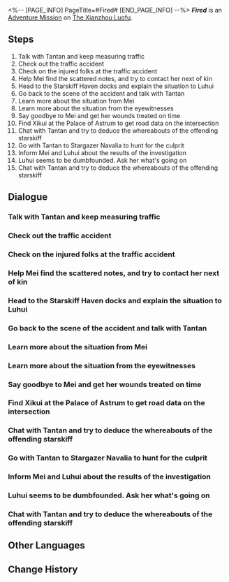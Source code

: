 <%-- [PAGE_INFO]
PageTitle=#Fired#
[END_PAGE_INFO] --%>
{{Stub|Dialogue.}}
{{Mission Infobox
|id            = 2020302
|title         = 
|image         = <!--Mission Fired.png-->
|type          = Adventure
|event_name    = 
|chapter       = 
|requirements  = [[Adventure Mission]] ''[[Fired]]'' completed
|summary       = <!--official mission summary from Fate's Atlas-->
|characters    = Clumsy Lady; Greyla; Injured Passenger; Luhui; Mei; Proud Man; Suddenly Excited Man; Tantan; Trailblazer; Xikui; Yanming
|startLocation = [[The Xianzhou Luofu]] - [[Central Starskiff Haven]]
|world         = The Xianzhou Luofu
|area          = Central Starskiff Haven
|prev          = 
|next          = 
|rewards       = Trailblaze EXP*250; Stellar Jade*40; Refined Aether*1; Strale*25; Credit*15,000
}}
'''''Fired''''' is an [[Adventure Mission]] on [[The Xianzhou Luofu]].

==Steps==
# Talk with Tantan and keep measuring traffic
# Check out the traffic accident
# Check on the injured folks at the traffic accident
# Help Mei find the scattered notes, and try to contact her next of kin
# Head to the Starskiff Haven docks and explain the situation to Luhui
# Go back to the scene of the accident and talk with Tantan
# Learn more about the situation from Mei
# Learn more about the situation from the eyewitnesses
# Say goodbye to Mei and get her wounds treated on time
# Find Xikui at the Palace of Astrum to get road data on the intersection
# Chat with Tantan and try to deduce the whereabouts of the offending starskiff
# Go with Tantan to Stargazer Navalia to hunt for the culprit
# Inform Mei and Luhui about the results of the investigation
# Luhui seems to be dumbfounded. Ask her what's going on
# Chat with Tantan and try to deduce the whereabouts of the offending starskiff

<!--
==Gameplay Notes==

--><!--
==Trial Character==

-->
==Dialogue==
{{Stub Dialogue}}

===Talk with Tantan and keep measuring traffic{{subst:void|<!--202030201-->}}===
{{Mission Description|type=adventure|location=Central Starskiff Haven|You join Tantan's Xianzhou Speed Tester trial program. Despite Xianzhou's cutting-edge technology, this kind of activity is still needed to foster safety awareness. Tantan hopes you can test it again.}}
{{Dialogue Start}}
:{{tx}}
{{Dialogue End}}

===Check out the traffic accident{{subst:void|<!--202030220-->}}===
{{Mission Description|type=adventure|location=Central Starskiff Haven|update|Just when you think this is going to be a normal shift, an accident happens. A speeding starskiff bolts along the lanes, hits another vehicle, then escapes... Hurry to the scene of the accident to see if anyone needs help.}}
{{Dialogue Start}}
:{{tx}}
{{Dialogue End}}

===Check on the injured folks at the traffic accident{{subst:void|<!--202030222-->}}===
{{Mission Description|type=adventure|location=Central Starskiff Haven|update|Tantan decides to split up with you. He dashes off to chase the speeding starskiff, and you are tasked with looking after the wounded. Healers from the Alchemy Commission apothecary are on their way over. Speak with the wounded and see if you can contact their next of kin.}}
{{Dialogue Start}}
:{{tx}}
{{Dialogue End}}

===Help Mei find the scattered notes, and try to contact her next of kin{{subst:void|<!--202030202-->}}===
{{Mission Description|type=adventure|location=Central Starskiff Haven|update|Mei doesn't have a jade abacus and can't answer your questions &mdash; she just wants to get the notes back. Perhaps there're some contact details on the notes and you can use them to contact her next of kin?}}
{{Dialogue Start}}
:{{tx}}
{{Dialogue End}}

===Head to the Starskiff Haven docks and explain the situation to Luhui{{subst:void|<!--202030207-->}}===
{{Mission Description|type=adventure|location=Central Starskiff Haven|update|Mei's been carted off by the Alchemy Commission apothecary paramedics and Luhui, who only just got the news, rushed over from work to Starskiff Haven. Luhui wants to meet with you again to express her thanks.}}
{{Dialogue Start}}
:{{tx}}
{{Dialogue End}}

===Go back to the scene of the accident and talk with Tantan{{subst:void|<!--202030227-->}}===
{{Mission Description|type=adventure|location=Central Starskiff Haven|update|Tantan never caught up with the culprit, and could only return to the scene of the accident to interview witnesses. And that stubborn Mei seems to have escaped from the Alchemy Commission apothecary to somehow return to Starskiff Haven. Is she really feeling okay?}}
{{Dialogue Start}}
:{{tx}}
{{Dialogue End}}

===Learn more about the situation from Mei{{subst:void|<!--202030219-->}}===
{{Mission Description|type=adventure|location=Central Starskiff Haven|update|Luhui tells you that Mei snuck out of the apothecary to retrieve her notes... You've got some notes with you. Hand them over to Mei.}}
{{Dialogue Start}}
:{{tx}}
{{Dialogue End}}

===Learn more about the situation from the eyewitnesses{{subst:void|<!--202030209-->}}===
{{Mission Description|type=adventure|location=Central Starskiff Haven|update|You fail to get anything useful out of Mei and have to ask the other witnesses. Look around the scene of the accident. Someone must have found some pertinent clues.}}
{{Dialogue Start}}
:{{tx}}
{{Dialogue End}}

===Say goodbye to Mei and get her wounds treated on time{{subst:void|<!--202030212-->}}===
{{Mission Description|type=adventure|location=Central Starskiff Haven|update|Mei has gotten back the notes she was fretting about, so she had better get back to the apothecary for a full check-up. Speaking of which, Luhui told you she was planning on firing Mei. Should you tell her?}}
{{Dialogue Start}}
:{{tx}}
{{Dialogue End}}

===Find Xikui at the Palace of Astrum to get road data on the intersection{{subst:void|<!--202030213-->}}===
{{Mission Description|type=adventure|location=Palace of Astrum|update|Tantan mentions that the Palace of Astrum had extracted very important data from the cycranes at the intersection. Combined with the on-site witness testimony, it might pinpoint the whereabouts of the starskiff that caused the accident.}}
{{Dialogue Start}}
:{{tx}}
{{Dialogue End}}

===Chat with Tantan and try to deduce the whereabouts of the offending starskiff{{subst:void|<!--202030214-->}}===
{{Mission Description|type=adventure|location=Palace of Astrum|update|Xikui shows you footage from the cycranes, and it's difficult to tell which starskiff was at fault from these images alone. Go over the testimonials with Tantan once again, and deduce the true culprit.}}
{{Dialogue Start}}
:{{tx}}
{{Dialogue End}}

===Go with Tantan to Stargazer Navalia to hunt for the culprit{{subst:void|<!--202030216-->}}===
{{Mission Description|type=adventure|location=Stargazer Navalia|update|By lining up the footage with the testimonials, you and Tantan deduce that the offending starskiff was heading to Stargazer Navalia. The suspect was using an illegally-modded engine and headed back to Stargazer Navalia for repairs... Mosey over and arrest ourselves a perpetrator.}}
{{Dialogue Start}}
:{{tx}}
{{Dialogue End}}

===Inform Mei and Luhui about the results of the investigation{{subst:void|<!--202030218-->}}===
{{Mission Description|type=adventure|location=Central Starskiff Haven|update|The suspect has been taken away by Tantan, and the follow-up work is well underway. Go and tell Mei and Luhui the good news. Now that the dust has settled, Luhui should also make up her mind about whether she will fire Mei.}}
{{Dialogue Start}}
:{{tx}}
{{Dialogue End}}

===Luhui seems to be dumbfounded. Ask her what's going on{{subst:void|<!--202030226-->}}===
{{Mission Description|type=adventure|location=Central Starskiff Haven|update|Luhui had already decided to fire Mei, but Mei was unfazed and was even worried that Luhui won't be able to look after herself. Luhui seemed stunned, probably from shock. Go ask her what's going on.}}
{{Dialogue Start}}
:{{tx}}
{{Dialogue End}}

===Chat with Tantan and try to deduce the whereabouts of the offending starskiff{{subst:void|<!--202030215-->}}===
{{Mission Description|type=adventure|location=Palace of Astrum|update|Xikui shows you footage from the cycranes, and it's difficult to tell which starskiff was at fault from these images alone. Go over the testimonials with Tantan once again, and deduce the true culprit.}}
{{Dialogue Start}}
:{{tx}}
{{Dialogue End}}

==Other Languages==
{{Other Languages
|en   = Fired
|zhs  = 解雇
|zht  = 解雇
|ja   = 解雇
|ko   = 해고
|es   = Estás despedida
|fr   = Licenciement
|ru   = Увольнение
|th   = ไล่ออก
|vi   = Sa Thải
|de   = Gefeuert
|id   = Pemecatan
|pt   = Demissão
}}

==Change History==
{{Change History|1.0}}
